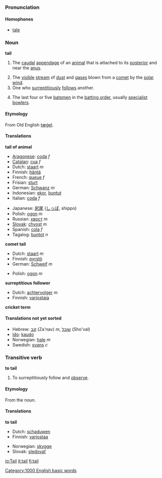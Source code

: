 ===Pronunciation===
====Homophones====
*[[tale]]

===Noun===
'''tail'''

#{{anatomy}} The [[caudal]] [[appendage]] of an [[animal]] that is attached to its [[posterior]] and near the [[anus]].
#The [[visible]] [[stream]] of [[dust]] and [[gas]]es blown from a [[comet]] by the [[solar wind]].
#One who [[surreptitious]]ly [[follow]]s another.
#{{Cricket}} The last four or five [[batsman|batsmen]] in the [[batting order]], usually [[specialist]] [[bowlers]].

====Etymology====
From Old English [[tægel|tæġel]].

====Translations====

<!--DefA-->'''tail of animal'''
{{top}}
<!--languages from A to I go here-->
*[[Aragonese]]: [[coda]] ''f''
*[[Catalan]]: [[cua]] ''f''
*Dutch: [[staart]] ''m''
*Finnish: [[häntä]]
*French: [[queue#French|queue]] ''f''
*Frisian: [[sturt]]
*German: [[Schwanz]] ''m''
*Indonesian: [[ekor]], [[buntut]]
*Italian: [[coda#Italian|coda]] ''f''
{{mid}}
<!--languages from J to Z go here-->
*Japanese: [[尻尾]] ([[しっぽ]], shippo)
*Polish: [[ogon]] ''m''
*Russian: [[хвост]] ''m''
*[[Slovak]]: [[chvost]] ''m''
*Spanish: [[cola]] ''f''
*Tagalog: [[buntot]] ''n''
{{bottom}}

<!--DefB-->'''comet tail'''
{{top}}
<!--languages from A to I go here-->
*Dutch: [[staart]] ''m''
*Finnish: [[pyrstö]]
*German: [[Schweif]] ''m''
{{mid}}
<!--languages from J to Z go here-->
*Polish: [[ogon]] ''m''
{{bottom}}

<!--DefC-->'''surreptitious follower'''
{{top}}
<!--languages from A to I go here-->
*Dutch: [[achtervolger]] ''m''
*Finnish: [[varjostaja]]
{{mid}}
<!--languages from J to Z go here-->
{{bottom}}

<!--DefD-->'''cricket term'''
{{top}}
<!--languages from A to I go here-->
{{mid}}
<!--languages from J to Z go here-->
{{bottom}}

====Translations not yet sorted====
*Hebrew: [[זנב]] (Za'nav) ''m'', [[שובל]] (Sho'val)
*[[Ido]]: [[kaudo]]
*Norwegian: [[hale]] ''m''
*Swedish: [[svans]] ''c''

===Transitive verb===
'''to tail'''

#To surreptitiously follow and [[observe]].

====Etymology====
From the noun.

====Translations====
<!--DefA-->'''to tail'''
{{top}}
<!--languages from A to I go here-->
*Dutch: [[schaduwen]]
*Finnish: [[varjostaa]]
{{mid}}
<!--languages from J to Z go here-->
*Norwegian: [[skygge]]
*Slovak: [[sledovať]]
{{bottom}}

[[Category:1000 English basic words]]

[[io:Tail]]
[[it:tail]]
[[fi:tail]]